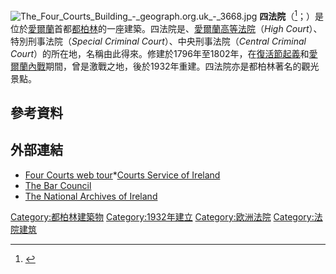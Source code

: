 {{Infobox Historic building
|name              = 四法院
|native_name       = Na Ceithre Cúirteanna
|image             = fourcourtsquays.JPG
|caption           = 於[[利菲河|利菲河]]沿岸的四法院
|map_type          =  Ireland Central Dublin
|coordinates       = {{coord|53.3459|-6.2735|type:landmark_region:IE-D|display=title,inline}}
|latitude          =
|longitude         =
|location_town     = {{IRL}}[[都柏林|都柏林]]{{le|都柏林碼頭|Dublin quays}}
|location_country  = {{IRL}}
|architect         = {{le|托馬斯·庫利 (建築師)|Thomas Cooley (architect)|托馬斯·庫利}}<br>{{le|詹姆斯·甘登|James Gandon}}
|client            = [[愛爾蘭王國|愛爾蘭王國]]
|engineer          =
|construction_start_date = 1786年
|building_type     = {{le|法院建築|Courthouse}}
|material          = [[波特蘭石|波特蘭石]] [[花崗岩|花崗岩]] [[銅|銅]] [[鑄鐵|鑄鐵]] [[木材|木材]] [[鋼|鋼]] [[水泥|水泥]] [[砂岩|砂岩]]
|altitude          = {{Convert|4|m|abbr=on}}
|completion_date   = {{start date|1802}}
|date_demolished   =
|cost              =
|structural_system =
|style             = [[新古典主義建築|新古典主義]]
|size              =
}}
[[File:The_Four_Courts_Building_-_geograph.org.uk_-_3668.jpg|thumb]]
'''四法院'''（{{lang-ga|Na Ceithre Cúirteanna}}<ref>{{cite web |title=Uimhreacha Na Gaeilge |date=2006-12-10 |author=Michal Boleslav Mechura |language=ga |accessdate=2011-05-19 |page=12 |url=http://www.cainteoir.com/cainteoir_files/gramadach/Uimhreacha.pdf |dead-url=yes |archiveurl=https://web.archive.org/web/20110627091858/http://www.cainteoir.com/cainteoir_files/gramadach/Uimhreacha.pdf |archivedate=2011-06-27 }}</ref>；{{lang-en|Four Courts}}）是位於[[愛爾蘭|愛爾蘭]]首都[[都柏林|都柏林]]的一座建築。四法院是{{le|愛爾蘭最高法院|Supreme Court of Ireland}}、[[愛爾蘭高等法院|愛爾蘭高等法院]]（''High Court''）、特別刑事法院（''Special Criminal Court''）、中央刑事法院（''Central Criminal Court''）的所在地，名稱由此得來。修建於1796年至1802年，在[[復活節起義|復活節起義]]和[[愛爾蘭內戰|愛爾蘭內戰]]期間，曾是激戰之地，後於1932年重建。四法院亦是都柏林著名的觀光景點。

== 參考資料 ==
{{reflist|30em}}

== 外部連結 ==
{{commons category|Four Courts}}
*[https://web.archive.org/web/20061006121711/http://www.courts.ie/courts.ie/library3.nsf/PageCurrent/F8280C1F8A2E6F2980256F20004F7A58?opendocument Four Courts web tour]*[http://www.courts.ie Courts Service of Ireland]{{Wayback|url=http://www.courts.ie/courts.ie/library3.nsf/PageCurrent/F8280C1F8A2E6F2980256F20004F7A58?opendocument |date=20061006121711 }}
*[http://lawlibrary.ie/ The Bar Council]{{Wayback|url=http://lawlibrary.ie/ |date=20050313091344 }}
*[http://www.nationalarchives.ie/ The National Archives of Ireland]{{Wayback|url=http://www.nationalarchives.ie/ |date=20201211045310 }}

{{s-start}}
{{s-rail|title=Luas}}
{{rail line|previous=[[Jervis_Shopping_Centre|Jervis]]<br /><small>''towards [[Dublin_Connolly_railway_station|Connolly]] or [[Point_Village|The Point]]''</small>|next=[[Smithfield,_Dublin|Smithfield]]<br /><small>''towards [[Tallaght|Tallaght]]''</small>|route=[[Red_Line_(Luas)|Red Line]]|col=FF0000}}
{{s-end}}
{{tsl|en|template:Irish governmental buildings}}
{{tsl|en|template:Irish courts pre-1922}}

[[Category:都柏林建築物|Category:都柏林建築物]]
[[Category:1932年建立|Category:1932年建立]]
[[Category:欧洲法院|Category:欧洲法院]]
[[Category:法院建筑|Category:法院建筑]]